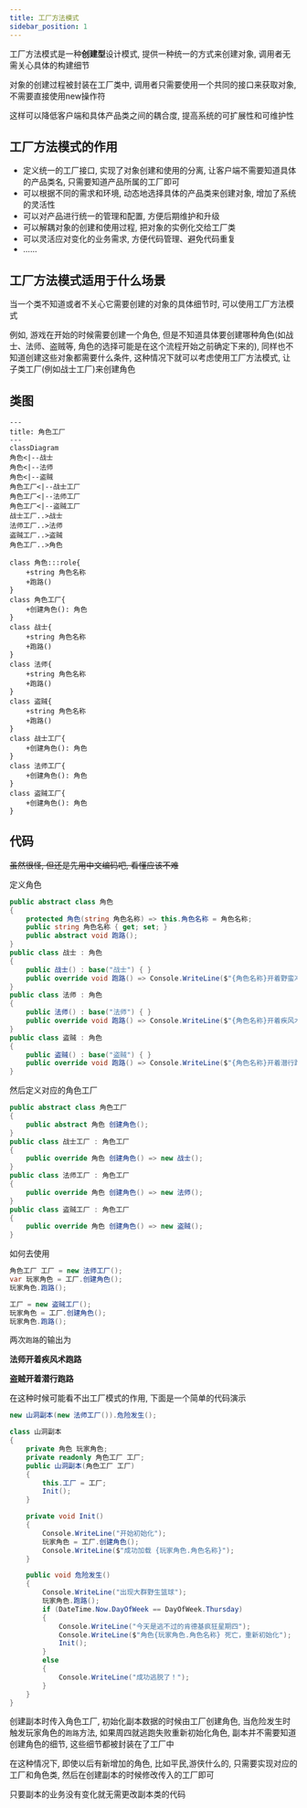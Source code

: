 ```yaml
---
title: 工厂方法模式
sidebar_position: 1
---
```


工厂方法模式是一种**创建型**设计模式, 提供一种统一的方式来创建对象, 调用者无需关心具体的构建细节

对象的创建过程被封装在工厂类中, 调用者只需要使用一个共同的接口来获取对象, 不需要直接使用new操作符

这样可以降低客户端和具体产品类之间的耦合度, 提高系统的可扩展性和可维护性

## 工厂方法模式的作用

* 定义统一的工厂接口, 实现了对象创建和使用的分离, 让客户端不需要知道具体的产品类名, 只需要知道产品所属的工厂即可
* 可以根据不同的需求和环境, 动态地选择具体的产品类来创建对象, 增加了系统的灵活性
* 可以对产品进行统一的管理和配置, 方便后期维护和升级
* 可以解耦对象的创建和使用过程, 把对象的实例化交给工厂类
* 可以灵活应对变化的业务需求, 方便代码管理、避免代码重复
* ......

## 工厂方法模式适用于什么场景

当一个类不知道或者不关心它需要创建的对象的具体细节时, 可以使用工厂方法模式

例如, 游戏在开始的时候需要创建一个角色, 但是不知道具体要创建哪种角色(如战士、法师、盗贼等, 角色的选择可能是在这个流程开始之前确定下来的), 同样也不知道创建这些对象都需要什么条件, 这种情况下就可以考虑使用工厂方法模式, 让子类工厂(例如战士工厂)来创建角色

## 类图

```mermaid
---
title: 角色工厂
---
classDiagram
角色<|--战士
角色<|--法师
角色<|--盗贼
角色工厂<|--战士工厂
角色工厂<|--法师工厂
角色工厂<|--盗贼工厂
战士工厂..>战士
法师工厂..>法师
盗贼工厂..>盗贼
角色工厂..>角色

class 角色:::role{
    +string 角色名称
    +跑路()
}
class 角色工厂{
    +创建角色(): 角色
}
class 战士{
    +string 角色名称
    +跑路()
}
class 法师{
    +string 角色名称
    +跑路()
}
class 盗贼{
    +string 角色名称
    +跑路()
}
class 战士工厂{
    +创建角色(): 角色
}
class 法师工厂{
    +创建角色(): 角色
}
class 盗贼工厂{
    +创建角色(): 角色
}
```

## 代码

~~虽然很怪, 但还是先用中文编码吧, 看懂应该不难~~

定义角色

```csharp
public abstract class 角色
{
    protected 角色(string 角色名称) => this.角色名称 = 角色名称;
    public string 角色名称 { get; set; }
    public abstract void 跑路();
}
public class 战士 : 角色
{
    public 战士() : base("战士") { }
    public override void 跑路() => Console.WriteLine($"{角色名称}开着野蛮冲锋跑路");
}
public class 法师 : 角色
{
    public 法师() : base("法师") { }
    public override void 跑路() => Console.WriteLine($"{角色名称}开着疾风术跑路");
}
public class 盗贼 : 角色
{
    public 盗贼() : base("盗贼") { }
    public override void 跑路() => Console.WriteLine($"{角色名称}开着潜行跑路");
}
```

然后定义对应的角色工厂

```csharp
public abstract class 角色工厂
{
    public abstract 角色 创建角色();
}
public class 战士工厂 : 角色工厂
{
    public override 角色 创建角色() => new 战士();
}
public class 法师工厂 : 角色工厂
{
    public override 角色 创建角色() => new 法师();
}
public class 盗贼工厂 : 角色工厂
{
    public override 角色 创建角色() => new 盗贼();
}
```

如何去使用

```csharp
角色工厂 工厂 = new 法师工厂();
var 玩家角色 = 工厂.创建角色();
玩家角色.跑路();

工厂 = new 盗贼工厂();
玩家角色 = 工厂.创建角色();
玩家角色.跑路();
```
两次`跑路`的输出为

**法师开着疾风术跑路**

**盗贼开着潜行跑路**

在这种时候可能看不出工厂模式的作用, 下面是一个简单的代码演示

```csharp
new 山洞副本(new 法师工厂()).危险发生();

class 山洞副本
{
    private 角色 玩家角色;
    private readonly 角色工厂 工厂;
    public 山洞副本(角色工厂 工厂)
    {
        this.工厂 = 工厂;
        Init();
    }

    private void Init()
    {
        Console.WriteLine("开始初始化");
        玩家角色 = 工厂.创建角色();
        Console.WriteLine($"成功加载 {玩家角色.角色名称}");
    }

    public void 危险发生()
    {
        Console.WriteLine("出现大群野生篮球");
        玩家角色.跑路();
        if (DateTime.Now.DayOfWeek == DayOfWeek.Thursday)
        {
            Console.WriteLine("今天是逃不过的肯德基疯狂星期四");
            Console.WriteLine($"角色{玩家角色.角色名称} 死亡，重新初始化");
            Init();
        }
        else
        {
            Console.WriteLine("成功逃脱了！");
        }
    }
}
```

创建副本时传入角色工厂, 初始化副本数据的时候由工厂创建角色, 当危险发生时触发玩家角色的`跑路`方法, 如果周四就逃跑失败重新初始化角色, 副本并不需要知道创建角色的细节, 这些细节都被封装在了工厂中

在这种情况下, 即使以后有新增加的角色, 比如平民,游侠什么的, 只需要实现对应的工厂和角色类, 然后在创建副本的时候修改传入的工厂即可

只要副本的业务没有变化就无需更改副本类的代码

